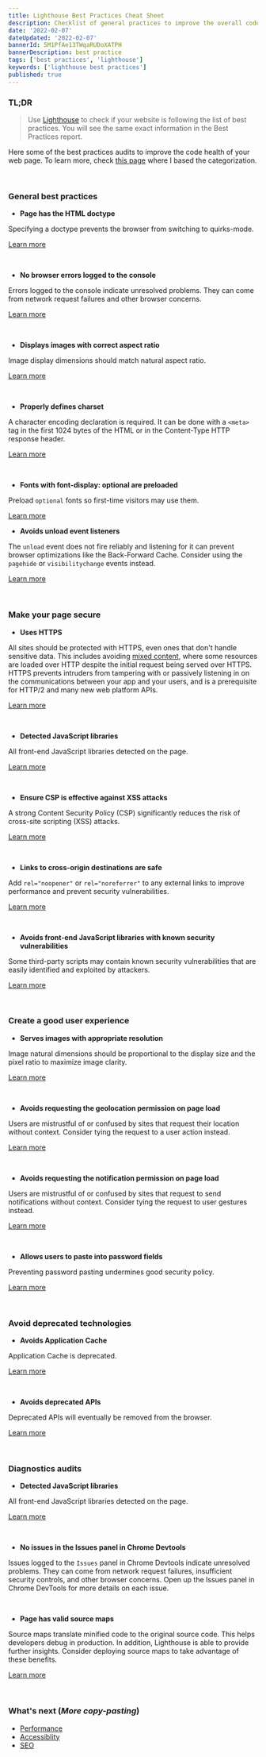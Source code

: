 ```yaml
---
title: Lighthouse Best Practices Cheat Sheet
description: Checklist of general practices to improve the overall code health of your web app
date: '2022-02-07'
dateUpdated: '2022-02-07'
bannerId: 5M1PfAe13TWqaRUDoXATPH
bannerDescription: best practice 
tags: ['best practices', 'lighthouse']
keywords: ['lighthouse best practices']
published: true
---
```


### TL;DR

> Use [Lighthouse](https://developers.google.com/web/tools/lighthouse) to check if your website is following the list of best practices. You will see the same exact information in the Best Practices report.

Here some of the best practices audits to improve the code health of your web page. To learn more, check [this page](https://web.dev/lighthouse-best-practices/) where I based the categorization.

<br />

### General best practices

- **Page has the HTML doctype**

Specifying a doctype prevents the browser from switching to quirks-mode.

[Learn more](https://web.dev/doctype/)

<br />

- **No browser errors logged to the console**

Errors logged to the console indicate unresolved problems. They can come from network request failures and other browser concerns.

[Learn more](https://web.dev/errors-in-console/)

<br />


- **Displays images with correct aspect ratio**

Image display dimensions should match natural aspect ratio.

[Learn more](https://web.dev/image-aspect-ratio/)

<br />

- **Properly defines charset**

A character encoding declaration is required. It can be done with a `<meta>` tag in the first 1024 bytes of the HTML or in the Content-Type HTTP response header.

[Learn more](https://web.dev/charset/)

<br />



- **Fonts with font-display: optional are preloaded**

Preload `optional` fonts so first-time visitors may use them.

[Learn more](https://web.dev/preload-optional-fonts/)


- **Avoids unload event listeners**

The `unload` event does not fire reliably and listening for it can prevent browser optimizations like the Back-Forward Cache. Consider using the `pagehide` or `visibilitychange` events instead.

[Learn more](https://developers.google.com/web/updates/2018/07/page-lifecycle-api#the-unload-event)

<br />


### Make your page secure

- **Uses HTTPS**

All sites should be protected with HTTPS, even ones that don't handle sensitive data. This includes avoiding [mixed content](https://web.dev/what-is-mixed-content/), where some resources are loaded over HTTP despite the initial request being served over HTTPS. HTTPS prevents intruders from tampering with or passively listening in on the communications between your app and your users, and is a prerequisite for HTTP/2 and many new web platform APIs.

[Learn more](https://web.dev/is-on-https/)

<br />

- **Detected JavaScript libraries**

All front-end JavaScript libraries detected on the page.

[Learn more](https://web.dev/js-libraries/)

<br />

- **Ensure CSP is effective against XSS attacks**

A strong Content Security Policy (CSP) significantly reduces the risk of cross-site scripting (XSS) attacks.

[Learn more](https://web.dev/csp-xss/)

<br />

- **Links to cross-origin destinations are safe**

Add `rel="noopener"` or `rel="noreferrer"` to any external links to improve performance and prevent security vulnerabilities.

[Learn more](https://web.dev/external-anchors-use-rel-noopener/)

<br />

- **Avoids front-end JavaScript libraries with known security vulnerabilities**

Some third-party scripts may contain known security vulnerabilities that are easily identified and exploited by attackers.

[Learn more](https://web.dev/no-vulnerable-libraries/)

<br />




### Create a good user experience

- **Serves images with appropriate resolution**

Image natural dimensions should be proportional to the display size and the pixel ratio to maximize image clarity.

[Learn more](https://web.dev/serve-responsive-images/)

<br />

- **Avoids requesting the geolocation permission on page load**

Users are mistrustful of or confused by sites that request their location without context. Consider tying the request to a user action instead.

[Learn more](https://web.dev/geolocation-on-start/)

<br />

- **Avoids requesting the notification permission on page load**

Users are mistrustful of or confused by sites that request to send notifications without context. Consider tying the request to user gestures instead.

[Learn more](https://web.dev/notification-on-start/)

<br />

- **Allows users to paste into password fields**

Preventing password pasting undermines good security policy.

[Learn more](https://web.dev/password-inputs-can-be-pasted-into/)

<br />


### Avoid deprecated technologies

- **Avoids Application Cache**

Application Cache is deprecated.

[Learn more](https://web.dev/appcache-manifest/)

<br />

- **Avoids deprecated APIs**

Deprecated APIs will eventually be removed from the browser.

[Learn more](https://web.dev/deprecations/)

<br />

### Diagnostics audits

- **Detected JavaScript libraries**

All front-end JavaScript libraries detected on the page.

[Learn more](https://web.dev/js-libraries/)

<br />

- **No issues in the Issues panel in Chrome Devtools**

Issues logged to the `Issues` panel in Chrome Devtools indicate unresolved problems. They can come from network request failures, insufficient security controls, and other browser concerns. Open up the Issues panel in Chrome DevTools for more details on each issue.

<br />

- **Page has valid source maps**

Source maps translate minified code to the original source code. This helps developers debug in production. In addition, Lighthouse is able to provide further insights. Consider deploying source maps to take advantage of these benefits.

[Learn more](https://developer.chrome.com/docs/devtools/javascript/source-maps/)

<br />


### What's next (_More copy-pasting_)

- [Performance](https://codegino.com/blog/improve-website-performance)
- [Accessiblity](https://codegino.com/blog/improve-website-accessibility)
- [SEO](https://codegino.com/blog/improve-website-seo)

